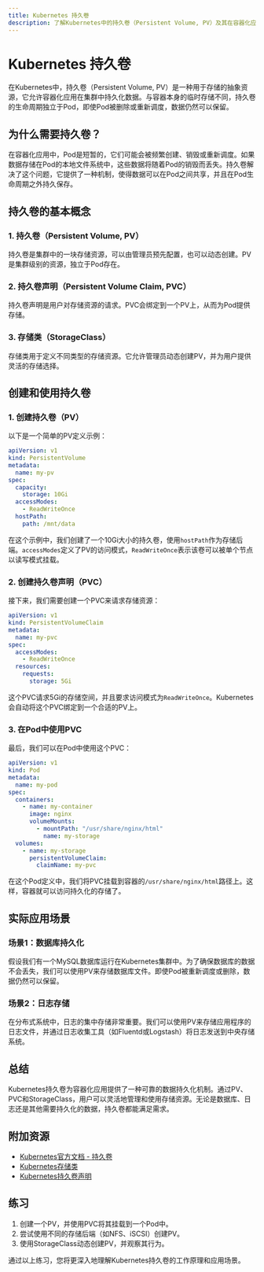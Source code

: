 ```yaml
---
title: Kubernetes 持久卷
description: 了解Kubernetes中的持久卷（Persistent Volume, PV）及其在容器化应用中的作用。本文将从基础概念入手，逐步讲解如何创建、使用和管理持久卷，并提供实际案例帮助初学者理解。
---
```


# Kubernetes 持久卷

在Kubernetes中，持久卷（Persistent Volume, PV）是一种用于存储的抽象资源，它允许容器化应用在集群中持久化数据。与容器本身的临时存储不同，持久卷的生命周期独立于Pod，即使Pod被删除或重新调度，数据仍然可以保留。

## 为什么需要持久卷？

在容器化应用中，Pod是短暂的，它们可能会被频繁创建、销毁或重新调度。如果数据存储在Pod的本地文件系统中，这些数据将随着Pod的销毁而丢失。持久卷解决了这个问题，它提供了一种机制，使得数据可以在Pod之间共享，并且在Pod生命周期之外持久保存。

## 持久卷的基本概念

### 1. 持久卷（Persistent Volume, PV）
持久卷是集群中的一块存储资源，可以由管理员预先配置，也可以动态创建。PV是集群级别的资源，独立于Pod存在。

### 2. 持久卷声明（Persistent Volume Claim, PVC）
持久卷声明是用户对存储资源的请求。PVC会绑定到一个PV上，从而为Pod提供存储。

### 3. 存储类（StorageClass）
存储类用于定义不同类型的存储资源。它允许管理员动态创建PV，并为用户提供灵活的存储选择。

## 创建和使用持久卷

### 1. 创建持久卷（PV）
以下是一个简单的PV定义示例：

```yaml
apiVersion: v1
kind: PersistentVolume
metadata:
  name: my-pv
spec:
  capacity:
    storage: 10Gi
  accessModes:
    - ReadWriteOnce
  hostPath:
    path: /mnt/data
```

在这个示例中，我们创建了一个10Gi大小的持久卷，使用`hostPath`作为存储后端。`accessModes`定义了PV的访问模式，`ReadWriteOnce`表示该卷可以被单个节点以读写模式挂载。

### 2. 创建持久卷声明（PVC）
接下来，我们需要创建一个PVC来请求存储资源：

```yaml
apiVersion: v1
kind: PersistentVolumeClaim
metadata:
  name: my-pvc
spec:
  accessModes:
    - ReadWriteOnce
  resources:
    requests:
      storage: 5Gi
```

这个PVC请求5Gi的存储空间，并且要求访问模式为`ReadWriteOnce`。Kubernetes会自动将这个PVC绑定到一个合适的PV上。

### 3. 在Pod中使用PVC
最后，我们可以在Pod中使用这个PVC：

```yaml
apiVersion: v1
kind: Pod
metadata:
  name: my-pod
spec:
  containers:
    - name: my-container
      image: nginx
      volumeMounts:
        - mountPath: "/usr/share/nginx/html"
          name: my-storage
  volumes:
    - name: my-storage
      persistentVolumeClaim:
        claimName: my-pvc
```

在这个Pod定义中，我们将PVC挂载到容器的`/usr/share/nginx/html`路径上。这样，容器就可以访问持久化的存储了。

## 实际应用场景

### 场景1：数据库持久化
假设我们有一个MySQL数据库运行在Kubernetes集群中。为了确保数据库的数据不会丢失，我们可以使用PV来存储数据库文件。即使Pod被重新调度或删除，数据仍然可以保留。

### 场景2：日志存储
在分布式系统中，日志的集中存储非常重要。我们可以使用PV来存储应用程序的日志文件，并通过日志收集工具（如Fluentd或Logstash）将日志发送到中央存储系统。

## 总结

Kubernetes持久卷为容器化应用提供了一种可靠的数据持久化机制。通过PV、PVC和StorageClass，用户可以灵活地管理和使用存储资源。无论是数据库、日志还是其他需要持久化的数据，持久卷都能满足需求。

## 附加资源

- [Kubernetes官方文档 - 持久卷](https://kubernetes.io/docs/concepts/storage/persistent-volumes/)
- [Kubernetes存储类](https://kubernetes.io/docs/concepts/storage/storage-classes/)
- [Kubernetes持久卷声明](https://kubernetes.io/docs/concepts/storage/persistent-volumes/#persistentvolumeclaims)

## 练习

1. 创建一个PV，并使用PVC将其挂载到一个Pod中。
2. 尝试使用不同的存储后端（如NFS、iSCSI）创建PV。
3. 使用StorageClass动态创建PV，并观察其行为。

通过以上练习，您将更深入地理解Kubernetes持久卷的工作原理和应用场景。